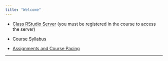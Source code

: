 ```yaml
---
title: "Welcome"
---
```





* [Class RStudio Server](https://mathr.math.appstate.edu) (you must be registered in the course to access the server)

* [Course Syllabus](./Syllabus/SyllabusSTT3850S2019.html)

* [Assignments and Course Pacing](./CoursePacing/CoursePacingS2019.html)



* * *